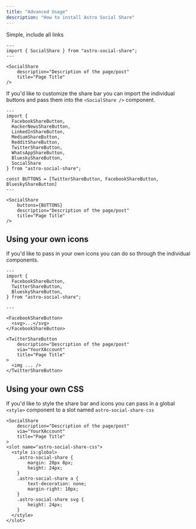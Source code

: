 ```yaml
---
title: "Advanced Usage"
description: "How to install Astro Social Share"
---
```


Simple, include all links

```astro
---
import { SocialShare } from "astro-social-share";
---

<SocialShare
    description="Description of the page/post"
    title="Page Title"
/>
```

If you'd like to customize the share bar you can import the individual buttons and pass them into the `<SocialShare />` component.

```astro
---
import { 
  FacebookShareButton,
  HackerNewsShareButton,
  LinkedInShareButton,
  MediumShareButton,
  RedditShareButton,
  TwitterShareButton,
  WhatsAppShareButton,
  BlueskyShareButton,
  SocialShare
} from "astro-social-share";

const BUTTONS = [TwitterShareButton, FacebookShareButton, BlueskyShareButton]
---

<SocialShare
    buttons={BUTTONS}
    description="Description of the page/post"
    title="Page Title"
/>
```

## Using your own icons

If you'd like to pass in your own icons you can do so through the individual components.

```astro
---
import { 
  FacebookShareButton,
  TwitterShareButton,
  BlueskyShareButton,
} from "astro-social-share";

---

<FacebookShareButton>
  <svg>...</svg>
</FacebookShareButton>

<TwitterShareButton
    description="Description of the page/post"
    via="YourXAccount"
    title="Page Title"
>
  <img ... />
</TwitterShareButton>
```

## Using your own CSS

If you'd like to style the share bar and icons you can pass in a global `<style>` component to a slot named `astro-social-share-css`

```astro
<SocialShare
    description="Description of the page/post"
    via="YourXAccount"
    title="Page Title"
>
<slot name="astro-social-share-css">
  <style is:global>
    .astro-social-share {
        margin: 20px 0px;
        height: 24px;
    }
    .astro-social-share a {
        text-decoration: none;
        margin-right: 10px;
    }
    .astro-social-share svg {
        height: 24px;
    }
  </style>
</slot>
```
